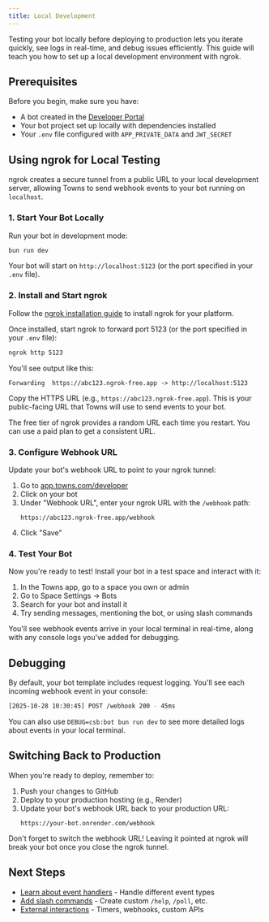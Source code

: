 ```yaml
---
title: Local Development
---
```


Testing your bot locally before deploying to production lets you iterate quickly, see logs in real-time, and debug issues efficiently. This guide will teach you how to set up a local development environment with ngrok.

## Prerequisites

Before you begin, make sure you have:
- A bot created in the [Developer Portal](https://app.towns.com/developer)
- Your bot project set up locally with dependencies installed
- Your `.env` file configured with `APP_PRIVATE_DATA` and `JWT_SECRET`

## Using ngrok for Local Testing

ngrok creates a secure tunnel from a public URL to your local development server, allowing Towns to send webhook events to your bot running on `localhost`.

### 1. Start Your Bot Locally

Run your bot in development mode:

```bash
bun run dev
```

Your bot will start on `http://localhost:5123` (or the port specified in your `.env` file).

### 2. Install and Start ngrok

Follow the [ngrok installation guide](https://ngrok.com/download) to install ngrok for your platform.

Once installed, start ngrok to forward port 5123 (or the port specified in your `.env` file):

```bash
ngrok http 5123
```

You'll see output like this:

```
Forwarding  https://abc123.ngrok-free.app -> http://localhost:5123
```

Copy the HTTPS URL (e.g., `https://abc123.ngrok-free.app`). This is your public-facing URL that Towns will use to send events to your bot.

<Note>
The free tier of ngrok provides a random URL each time you restart. You can use a paid plan to get a consistent URL.
</Note>

### 3. Configure Webhook URL

Update your bot's webhook URL to point to your ngrok tunnel:

1. Go to [app.towns.com/developer](https://app.towns.com/developer)
2. Click on your bot
3. Under "Webhook URL", enter your ngrok URL with the `/webhook` path:
   ```
   https://abc123.ngrok-free.app/webhook
   ```
4. Click "Save"

### 4. Test Your Bot

Now you're ready to test! Install your bot in a test space and interact with it:

1. In the Towns app, go to a space you own or admin
2. Go to Space Settings → Bots
3. Search for your bot and install it
4. Try sending messages, mentioning the bot, or using slash commands

You'll see webhook events arrive in your local terminal in real-time, along with any console logs you've added for debugging.

## Debugging

By default, your bot template includes request logging. You'll see each incoming webhook event in your console:

```bash
[2025-10-28 10:30:45] POST /webhook 200 - 45ms
```

You can also use `DEBUG=csb:bot bun run dev` to see more detailed logs about events in your local terminal.

## Switching Back to Production

When you're ready to deploy, remember to:

1. Push your changes to GitHub
2. Deploy to your production hosting (e.g., Render)
3. Update your bot's webhook URL back to your production URL:
   ```
   https://your-bot.onrender.com/webhook
   ```

<Warning>
Don't forget to switch the webhook URL! Leaving it pointed at ngrok will break your bot once you close the ngrok tunnel.
</Warning>

## Next Steps

- [Learn about event handlers](/build/bots/events) - Handle different event types
- [Add slash commands](/build/bots/slash-commands) - Create custom `/help`, `/poll`, etc.
- [External interactions](/build/bots/external-interactions) - Timers, webhooks, custom APIs